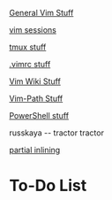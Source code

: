 [[General Vim Stuff]]

[[vim sessions]]

[[tmux stuff]]

[[.vimrc stuff]]

[[Vim Wiki Stuff]]

[[Vim-Path Stuff]]

[[PowerShell stuff]]

russkaya -- tractor tractor

[[partial inlining]]

= To-Do List =
